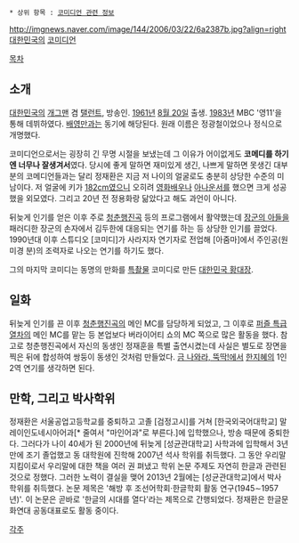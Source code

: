  * 상위 항목 : [[코미디언 관련 정보]]
http://imgnews.naver.com/image/144/2006/03/22/6a2387b.jpg?align=right
[[대한민국]]의 [[코미디언]]

[[목차]]

== 소개 ==
[[대한민국]]의 [[개그맨]] 겸 [[탤런트]], 방송인. [[1961년]] [[8월 20일]] 출생. [[1983년]] MBC '영11'을 통해 데뷔하였다. [[배영만]]과는 동기에 해당된다. 원래 이름은 정광철이었으나 정식으로 개명했다.

코미디언으로서는 굉장히 긴 무명 시절을 보냈는데 그 이유가 어이없게도 '''코메디를 하기엔 너무나 잘생겨서'''였다. 당시에 좋게 말하면 재미있게 생긴, 나쁘게 말하면 못생긴 대부분의 코메디언들과는 달리 정재환은 지금 저 나이의 얼굴로도 충분히 상당한 수준의 미남이다. 저 얼굴에 키가 [[장신|182cm]]였으니 오히려 [[영화배우]]나 [[아나운서]]를 했으면 크게 성공했을 외모였다. 그리고 20년 전 정용화랑 닮았다고 해도 과언이 아니다.

뒤늦게 인기를 얻은 이후 주로 [[청춘행진곡]] 등의 프로그램에서 활약했는데 [[장군의 아들]]을 패러디한 장군의 손자에서 김두한에 대응되는 연기를 하는 등 상당한 인기를 끌었다. 1990년대 이후 스튜디오 [코미디]가 사라지자 연기자로 전업해 [아줌마]에서 주인공(원미경 분)의 조력자로 나오는 연기를 하기도 했다. 

그의 마지막 코미디는 동명의 만화를 [[특촬물]] 코미디로 만든 [[대한민국 황대장]].

== 일화 ==
뒤늦게 인기를 끈 이후 [[청춘행진곡]]의 메인 MC를 담당하게 되었고, 그 이후로 [[퍼즐 특급열차]]의 메인 MC를 맡는 등 본업보다 버라이어티 쇼의 MC 쪽으로 많은 활동을 했다. 참고로 청춘행진곡에서 자신의 동생인 정재훈을 특별 출연시켰는데 사실은 별도로 장면을 찍은 뒤에 합성하여 쌍둥이 동생인 것처럼 만들었다. [[금 나와라, 뚝딱!]]에서 [[한지혜]]의 1인 2역 연기를 생각하면 된다.

== 만학, 그리고 박사학위 ==
정재환은 서울공업고등학교를 중퇴하고 고졸 [검정고시]를 거쳐 [한국외국어대학교] 말레이인도네시아어과[* 줄여서 "마인어과"로 부른다.]에 입학했으나, 방송 때문에 중퇴한다. 그러다가 나이 40세가 된 2000년에 뒤늦게 [성균관대학교] 사학과에 입학해서 3년 만에 조기 졸업했고 동 대학원에 진학해 2007년 석사 학위를 취득했다. 그 동안 우리말 지킴이로서 우리말에 대한 책을 여러 권 펴냈고 학위 논문 주제도 자연히 한글과 관련된 것으로 정했다. 그러한 노력이 결실을 맺어 2013년 2월에는 [성균관대학교]에서 박사 학위를 취득했다. 논문 제목은 '해방 후 조선어학회·한글학회 활동 연구(1945∼1957년)'. 이 논문은 곧바로 '한글의 시대를 열다'라는 제목으로 간행되었다. 정재환은 한글문화연대 공동대표로도 활동 중이다.

[[각주]]
